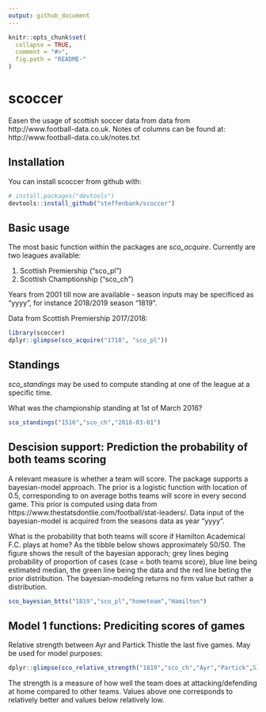 ```yaml
---
output: github_document
---
```


<!-- README.md is generated from README.Rmd. Please edit that file -->

```r
knitr::opts_chunk$set(
  collapse = TRUE,
  comment = "#>",
  fig.path = "README-"
)
```

# scoccer

Easen the usage of scottish soccer data from data from http://www.football-data.co.uk. Notes of columns can be found at: http://www.football-data.co.uk/notes.txt

## Installation

You can install scoccer from github with:

```r
# install.packages("devtools")
devtools::install_github("steffenbank/scoccer")
```

## Basic usage

The most basic function within the packages are *sco_acquire*. Currently are two leagues available:

1. Scottish Premiership ("sco_pl")
2. Scottish Champtionship ("sco_ch")

Years from 2001 till now are available - season inputs may be specificed as "yyyy", for instance 2018/2019 season "1819". 

Data from Scottish Premiership 2017/2018:

```r
library(scoccer)
dplyr::glimpse(sco_acquire("1718", "sco_pl"))
```



## Standings
*sco_standings* may be used to compute standing at one of the league at a specific time.

What was the championship standing at 1st of March 2016?

```r
sco_standings("1516","sco_ch","2016-03-01")
```

## Descision support: Prediction the probability of both teams scoring
A relevant measure is whether a team will score. The package supports a bayesian-model approach. The prior is a logistic function with location of 0.5, corresponding to on average boths teams will score in every second game. This prior is computed using data from https://www.thestatsdontlie.com/football/stat-leaders/. Data input of the bayesian-model is acquired from the seasons data as year "yyyy".

What is the probability that both teams will score if Hamilton Academical F.C. plays at home? As the tibble below shows approximately 50/50. The figure shows the result of the bayesian apporach; grey lines beging probability of proportion of cases (case = both teams score), blue line being estimated median, the green line being the data and the red line beting the prior distribution. The bayesian-modeling returns no firm value but rather a distribution.

```r
sco_bayesian_btts("1819","sco_pl","hometeam","Hamilton")
```

## Model 1 functions: Prediciting scores of games
Relative strength between Ayr and Partick Thistle the last five games. May be used for model purposes:
```r
dplyr::glimpse(sco_relative_strength("1819","sco_ch","Ayr","Partick",5))
```

The strength is a measure of how well the team does at attacking/defending at home compared to other teams. Values above one corresponds to relatively better and values below relatively low. 



